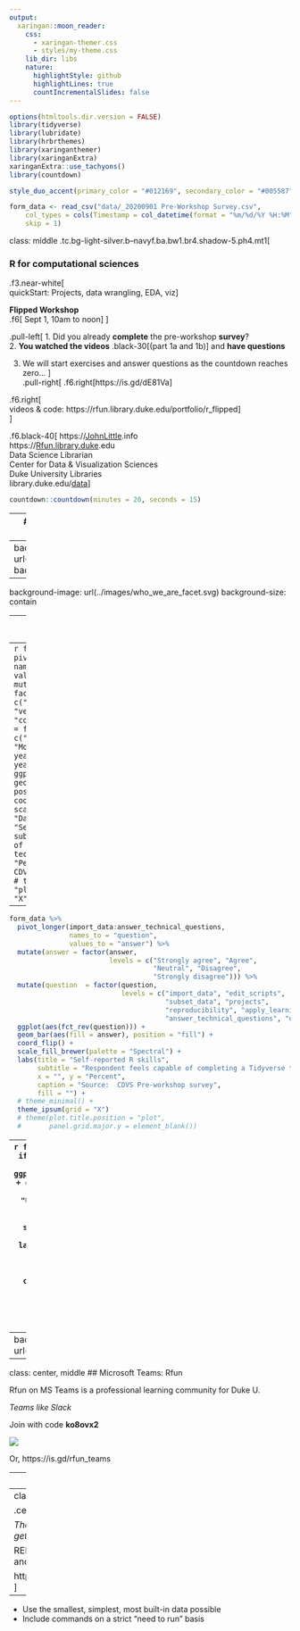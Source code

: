 ```yaml
---
output:
  xaringan::moon_reader:
    css: 
      - xaringan-themer.css
      - styles/my-theme.css 
    lib_dir: libs
    nature:
      highlightStyle: github
      highlightLines: true
      countIncrementalSlides: false
---
```

```r
options(htmltools.dir.version = FALSE)
library(tidyverse)
library(lubridate)
library(hrbrthemes)
library(xaringanthemer)
library(xaringanExtra)
xaringanExtra::use_tachyons()
library(countdown)
```

```r
style_duo_accent(primary_color = "#012169", secondary_color = "#005587")

form_data <- read_csv("data/_20200901 Pre-Workshop Survey.csv", 
    col_types = cols(Timestamp = col_datetime(format = "%m/%d/%Y %H:%M")), 
    skip = 1)
```
class: middle
.tc.bg-light-silver.b--navyf.ba.bw1.br4.shadow-5.ph4.mt1[

### R for computational sciences

.f3.near-white[  
quickStart: Projects, data wrangling, EDA, viz
]  

**Flipped Workshop**  
.f6[
Sept 1, 10am to noon
]
]  

.pull-left[
1. Did you already **complete** the pre-workshop **survey**?  
2. **You watched the videos** .black-30[(part 1a and 1b)] and **have questions** 

3. We will start exercises and answer questions as the countdown reaches zero...
]  
.pull-right[
.f6.right[https://is.gd/dE81Va]  
  
.f6.right[<br>videos & code:  https://rfun.library.duke.edu/portfolio/r_flipped]  
]  

.f6.black-40[
https://<a href = "https://johnlittle.info">JohnLittle</a>.info  
https://<a href = "https://Rfun.library.duke.edu">Rfun.library.duke</a>.edu  
Data Science Librarian  
Center for Data & Visualization Sciences  
Duke University Libraries  
library.duke.edu/<a href="https://library.duke.edu/data">data</a>]  

```r
countdown::countdown(minutes = 20, seconds = 15)
```

---
## Duke University: Land Acknowledgement

I would like to take a moment to honor the land in Durham, NC.  Duke University sits on the ancestral lands of the Shakori, Eno and Catawba people. This institution of higher education is built on land stolen from those peoples.  These tribes were here before the colonizers arrived.  Additionally this land has borne witness to over 400 years of the enslavement, torture, and systematic mistreatment of African people and their descendants.  Recognizing this history is an honest attempt to breakout beyond persistent patterns of colonization and to rewrite the erasure of Indigenous and Black peoples.  There is value in acknowledging the history of our occupied spaces and places.  I hope we can glimpse an understanding of these histories by recognizing the origins of collective journeys.

---
background-image: url(../images/who_we_are.svg)
background-size: contain

---
background-image: url(../images/who_we_are_facet.svg)
background-size: contain

---
```r
response_rate <- nrow(form_data) / 80

form_data %>% 
  mutate(day = lubridate::yday(Timestamp)) %>%
  count(day) %>% 
  ggplot(aes(day, n)) +
  geom_line() +
  geom_point() +
  scale_y_continuous(minor_breaks = NULL) +
  scale_x_continuous(minor_breaks = NULL, 
                     breaks = seq(238, 244, 1),
                     labels = c("Tue", "Wed", "Thu", "Fri", "Sat", "Sun", "Mon")) +
  ylim(0,8) +
  labs(title = "Response rate over time",
       subtitle = "n = 26 ; Resposne rate: 33%", y = "",
       caption = "Source:  CDVS Pre-workshop survey") 


```

---
```r
form_data %>% 
  pivot_longer(coder:shell_cli, names_to = "question", values_to = "answer") %>% 
  mutate(question = factor(question, levels = c("rdbms", "shell_cli", 
                                                "version_control", "models", "coder"))) %>% 
  mutate(answer = factor(answer, levels = c("Daily", "Weekly", "Monthly",
                                            "Several Times per year",
                                            "Less than once per year",
                                            "Never"))) %>% 
  ggplot(aes(question)) +
  geom_bar(aes(fill = answer), position = "fill") +
  coord_flip() +
  scale_fill_brewer(palette = "Dark2") +
  labs(title = "Self-reported tool usage",
       subtitle = "Respondent's use of a tool / technology / technique",
       x = "", y = "Percent",
       caption = "Source:  CDVS Pre-workshop survey") +
  # theme(plot.title.position = "plot")
  theme_ipsum(grid = "X")
```

---
```r
form_data %>% 
  pivot_longer(import_data:answer_technical_questions, 
               names_to = "question", 
               values_to = "answer") %>% 
  mutate(answer = factor(answer, 
                         levels = c("Strongly agree", "Agree", 
                                    "Neutral", "Disagree", 
                                    "Strongly disagree"))) %>%
  mutate(question  = factor(question,
                            levels = c("import_data", "edit_scripts",
                                       "subset_data", "projects",
                                       "reproducibility", "apply_learning",
                                       "answer_technical_questions", "overcome_problems"))) %>%
  ggplot(aes(fct_rev(question))) +
  geom_bar(aes(fill = answer), position = "fill") +
  coord_flip() +
  scale_fill_brewer(palette = "Spectral") +
  labs(title = "Self-reported R skills",
       subtitle = "Respondent feels capable of completing a Tidyverse task",
       x = "", y = "Percent",
       caption = "Source:  CDVS Pre-workshop survey",
       fill = "") +
  # theme_minimal() +
  theme_ipsum(grid = "X") 
  # theme(plot.title.position = "plot",
  #       panel.grid.major.y = element_blank()) 
```
---
```r
form_data %>% 
  mutate(data_mgt = if_else(data_mgt == "Nor sure", "Not Sure", data_mgt)) %>% 
  ggplot(aes(fct_infreq(data_mgt))) +
  geom_bar() +
  geom_bar(data = . %>% filter(data_mgt == "Unsatisfied"), aes(data_mgt), fill = "dark orange") + 
  scale_y_continuous(breaks = seq(0, 10, 3), minor_breaks = NULL) +
  theme_minimal() +
  labs(title = "Satisfaction with current Data Management workflow",
       subtitle = "self reported",
       x = "", y = "",
       caption = "Source:  CDVS Pre-workshop survey") +
  theme_minimal() +
  theme(plot.title.position = "plot",
        panel.grid.major.x = element_blank())
```

```r
plot_theme_alt <- form_data %>%
  mutate(data_mgt = if_else(data_mgt == "Nor sure", "Not Sure", data_mgt)) %>% 
  ggplot(aes(fct_infreq(data_mgt))) +
  geom_bar() +
  geom_bar(data = . %>% filter(data_mgt == "Unsatisfied"), aes(data_mgt), fill = "dark orange") + 
  scale_y_continuous(breaks = seq(0, 10, 3), minor_breaks = NULL) +
  theme_ft_rc(grid = "Y")  +
  labs(title = "Satisfaction with current Data Management workflow",
       subtitle = "self reported",
       x = "", y = "",
       caption = "Source:  CDVS Pre-workshop survey") #+
  # theme(plot.title.position = "plot",
  #       panel.grid.major.x = element_blank())

ggsave("images/plot_theme_alt.svg")
```


---
background-image: url(images/plot_theme_alt.svg)

---
class: center, middle
## Microsoft Teams: Rfun

Rfun on MS Teams is a professional learning community for Duke U.

_Teams like Slack_

Join with code **ko8ovx2**

![](images/teams-join-or-create-team.png)

Or, https://is.gd/rfun_teams


---
### So let's chat

We're happy to consult with you.   We can make the details relvant to your project

Title | URL
--- | ---
Schedule me for consultations | https://is.gd/littleconsult
Consulting & [AskData@Duke.edu](mailto:AskData@Duke.edu)         | https://library.duke.edu/data/consulting


### Resources

It's all online

Title | URL
--- | ---
rfun_flipped codebase       | https://github.com/libjohn/rfun_flipped
exercise in rfun-intro repo | https://github.com/libjohn/intro2r-code
link to the media library   | https://warpwire.duke.edu/w/n_YDAA
Rfun                        | https://rfun.library.duke.edu
our Center for data & Viz   | https://library.duke.edu/data


---
class: middle

.center[
## Reprex

_The most efficient way to get help_

REPROducible EXample and Code

https://reprex.tidyverse.org
]

--

- Use the smallest, simplest, most built-in data possible
- Include commands on a strict “need to run” basis



